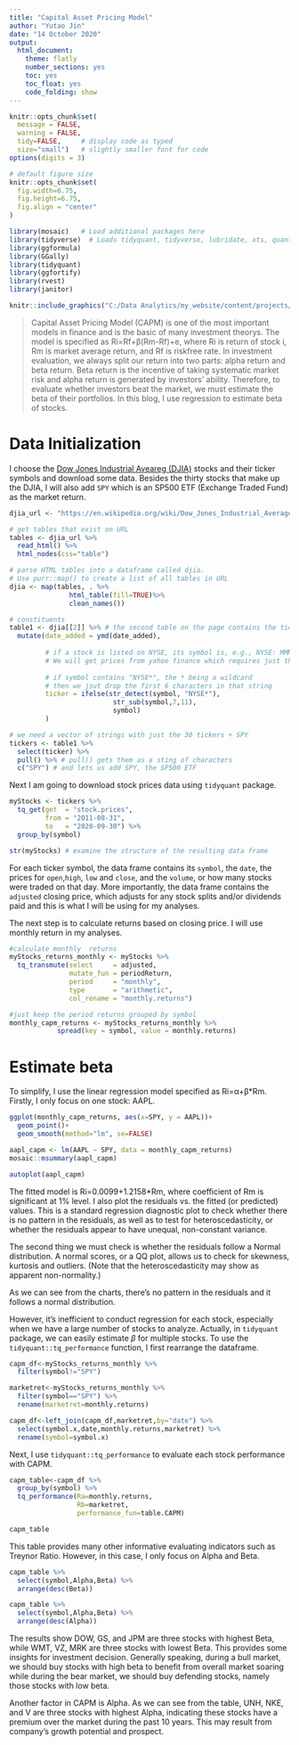 ```yaml
---
title: "Capital Asset Pricing Model"
author: "Yutao Jin"
date: "14 October 2020"
output:
  html_document:
    theme: flatly
    number_sections: yes
    toc: yes
    toc_float: yes
    code_folding: show
---
```


```r
knitr::opts_chunk$set(
  message = FALSE, 
  warning = FALSE, 
  tidy=FALSE,     # display code as typed
  size="small")   # slightly smaller font for code
options(digits = 3)

# default figure size
knitr::opts_chunk$set(
  fig.width=6.75, 
  fig.height=6.75,
  fig.align = "center"
)
```


```r
library(mosaic)   # Load additional packages here 
library(tidyverse)  # Loads tidyquant, tidyverse, lubridate, xts, quantmod, TTR 
library(ggformula)
library(GGally)
library(tidyquant)
library(ggfortify)
library(rvest)
library(janitor)
```

```r
knitr::include_graphics("C:/Data Analytics/my_website/content/projects/capm/capm.jpg")
```





> Capital Asset Pricing Model (CAPM) is one of the most important models in finance and is the basic of many investment theorys. The model is specified as Ri=Rf+β(Rm-Rf)+e, where Ri is return of stock i, Rm is market average return, and Rf is riskfree rate. In investment evaluation, we always split our return into two parts: alpha return and beta return. Beta return is the incentive of taking systematic market risk and alpha return is generated by investors' ability. Therefore, to evaluate whether investors beat the market, we must estimate the beta of their portfolios. In this blog, I use regression to estimate beta of stocks.


# Data Initialization

I choose the [Dow Jones Industrial Aveareg (DJIA)](https://en.wikipedia.org/wiki/Dow_Jones_Industrial_Average) stocks and their ticker symbols and download some data. Besides the thirty stocks that make up the DJIA, I will also add `SPY` which is an SP500 ETF (Exchange Traded Fund) as the market return.

```r
djia_url <- "https://en.wikipedia.org/wiki/Dow_Jones_Industrial_Average"

# get tables that exist on URL
tables <- djia_url %>% 
  read_html() %>% 
  html_nodes(css="table")

# parse HTML tables into a dataframe called djia. 
# Use purr::map() to create a list of all tables in URL
djia <- map(tables, . %>% 
               html_table(fill=TRUE)%>% 
               clean_names())

# constituents
table1 <- djia[[2]] %>% # the second table on the page contains the ticker symbols
  mutate(date_added = ymd(date_added),
         
         # if a stock is listed on NYSE, its symbol is, e.g., NYSE: MMM
         # We will get prices from yahoo finance which requires just the ticker
         
         # if symbol contains "NYSE*", the * being a wildcard
         # then we jsut drop the first 6 characters in that string
         ticker = ifelse(str_detect(symbol, "NYSE*"),
                          str_sub(symbol,7,11),
                          symbol)
         )

# we need a vector of strings with just the 30 tickers + SPY
tickers <- table1 %>% 
  select(ticker) %>% 
  pull() %>% # pull() gets them as a sting of characters
  c("SPY") # and lets us add SPY, the SP500 ETF
```

Next I am going to download stock prices data using `tidyquant` package.

```r
myStocks <- tickers %>%
  tq_get(get  = "stock.prices",
         from = "2011-08-31",
         to   = "2020-09-30") %>%
  group_by(symbol) 

str(myStocks) # examine the structure of the resulting data frame
```

For each ticker symbol, the data frame contains its `symbol`, the `date`, the prices for `open`,`high`, `low` and `close`, and the `volume`, or how many stocks were traded on that day. More importantly, the data frame contains the `adjusted` closing price, which adjusts for any stock splits and/or dividends paid and this is what I will be using for my analyses.

The next step is to calculate returns based on closing price. I will use monthly return in my analyses.

```r

#calculate monthly  returns
myStocks_returns_monthly <- myStocks %>%
  tq_transmute(select     = adjusted, 
               mutate_fun = periodReturn, 
               period     = "monthly", 
               type       = "arithmetic",
               col_rename = "monthly.returns") 

```

```r
#just keep the period returns grouped by symbol
monthly_capm_returns <- myStocks_returns_monthly %>%
            spread(key = symbol, value = monthly.returns)  
```


# Estimate beta

To simplify, I use the linear regression model specified as Ri=α+β*Rm. Firstly, I only focus on one stock: AAPL.

```r

ggplot(monthly_capm_returns, aes(x=SPY, y = AAPL))+
  geom_point()+
  geom_smooth(method="lm", se=FALSE)

aapl_capm <- lm(AAPL ~ SPY, data = monthly_capm_returns)
mosaic::msummary(aapl_capm)

autoplot(aapl_capm)
```

The fitted model is Ri=0.0099+1.2158*Rm, where coefficient of Rm is significant at 1% level. I also plot the residuals vs. the fitted (or predicted) values. This is a standard regression diagnostic plot to check whether there is no pattern in the residuals, as well as to test for heteroscedasticity, or whether the residuals appear to have unequal, non-constant variance.

The second thing we must check is whether the residuals follow a Normal distribution. A normal scores, or a QQ plot,  allows us to check for skewness, kurtosis and outliers. (Note that the heteroscedasticity may show as apparent non-normality.)

As we can see from the charts, there's no pattern in the residuals and it follows a normal distribution.

However, it's inefficient to conduct regression for each stock, especially when we have a large number of stocks to analyze. Actually, in `tidyquant` package, we can easily estimate $\beta$ for multiple stocks. To use the `tidyquant::tq_performance` function, I first rearrange the dataframe.

```r
capm_df<-myStocks_returns_monthly %>%
  filter(symbol!="SPY")

marketret<-myStocks_returns_monthly %>%
  filter(symbol=="SPY") %>%
  rename(marketret=monthly.returns)

capm_df<-left_join(capm_df,marketret,by="date") %>%
  select(symbol.x,date,monthly.returns,marketret) %>%
  rename(symbol=symbol.x)

```

Next, I use `tidyquant::tq_performance` to evaluate each stock performance with CAPM.

```r
capm_table<-capm_df %>%
  group_by(symbol) %>%
  tq_performance(Ra=monthly.returns,
                 Rb=marketret,
                 performance_fun=table.CAPM)

capm_table
```

This table provides many other informative evaluating indicators such as Treynor Ratio. However, in this case, I only focus on Alpha and Beta.

```r
capm_table %>%
  select(symbol,Alpha,Beta) %>%
  arrange(desc(Beta))

capm_table %>%
  select(symbol,Alpha,Beta) %>%
  arrange(desc(Alpha))


```

The results show DOW, GS, and JPM are three stocks with highest Beta, while WMT, VZ, MRK are three stocks with lowest Beta. This provides some insights for investment decision. Generally speaking, during a bull market, we should buy stocks with high beta to benefit from overall market soaring while during the bear market, we should buy defending stocks, namely those stocks with low beta.

Another factor in CAPM is Alpha. As we can see from the table, UNH, NKE, and V are three stocks with highest Alpha, indicating these stocks have a premium over the market during the past 10 years. This may result from company's growth potential and prospect.




















